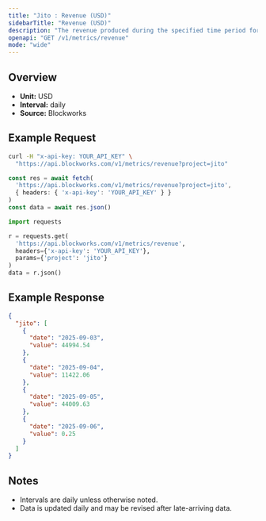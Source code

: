 ```yaml
---
title: "Jito : Revenue (USD)"
sidebarTitle: "Revenue (USD)"
description: "The revenue produced during the specified time period for given project."
openapi: "GET /v1/metrics/revenue"
mode: "wide"
---
```


## Overview

- **Unit:** USD
- **Interval:** daily
- **Source:** Blockworks

## Example Request

<CodeGroup>

```bash cURL
curl -H "x-api-key: YOUR_API_KEY" \
  "https://api.blockworks.com/v1/metrics/revenue?project=jito"
```

```typescript TypeScript
const res = await fetch(
  'https://api.blockworks.com/v1/metrics/revenue?project=jito',
  { headers: { 'x-api-key': 'YOUR_API_KEY' } }
)
const data = await res.json()
```

```python Python
import requests

r = requests.get(
  'https://api.blockworks.com/v1/metrics/revenue',
  headers={'x-api-key': 'YOUR_API_KEY'},
  params={'project': 'jito'}
)
data = r.json()
```

</CodeGroup>

## Example Response

```json
{
  "jito": [
    {
      "date": "2025-09-03",
      "value": 44994.54
    },
    {
      "date": "2025-09-04",
      "value": 11422.06
    },
    {
      "date": "2025-09-05",
      "value": 44009.63
    },
    {
      "date": "2025-09-06",
      "value": 0.25
    }
  ]
}
```

## Notes
- Intervals are daily unless otherwise noted.
- Data is updated daily and may be revised after late-arriving data.
